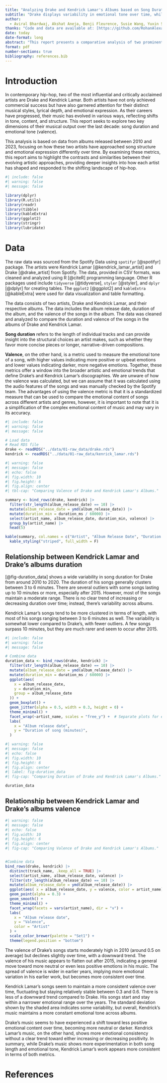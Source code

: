 ```yaml
---
title: "Analyzing Drake and Kendrick Lamar's Albums based on Song Duration and Valence"
subtitle: "Drake displays variability in emotional tone over time, while Kendrick Lamar maintains a consistent emotional profile."
author: 
  - Aviral Bhardwaj, Akshat Aneja, Benji Fleurence, Susie Wang, Yuxin Sun
thanks: "Code and data are available at: [https://github.com/RohanAlexander/starter_folder](https://github.com/RohanAlexander/starter_folder)."
date: today
date-format: long
abstract: "This report presents a comparative analysis of two prominent hip-hop artists, Drake and Kendrick Lamar, focusing on trends in song duration and emotional tone (valence) from 2010 to 2023. By examining two distinct metrics—song duration and valence—the report highlights key differences and similarities in their musical evolution. Drake’s music displays greater variability in both song length and emotional tone over time, with a noticeable decline in positivity, as his average valence trends downward. Kendrick Lamar, by contrast, demonstrates more consistent song lengths and emotional stability, maintaining a relatively stable emotional profile across his albums. The findings suggest divergent approaches to artistic expression, with Drake leaning toward experimentation and emotional shifts, while Kendrick Lamar retains a more uniform approach to both song structure and emotional content."
format: pdf
number-sections: true
bibliography: references.bib
---
```


# Introduction

In contemporary hip-hop, two of the most influential and critically acclaimed artists are Drake and Kendrick Lamar. Both artists have not only achieved commercial success but have also garnered attention for their distinct musical styles, lyrical depth, and emotional expression. As their careers have progressed, their music has evolved in various ways, reflecting shifts in tone, content, and structure. This report seeks to explore two key dimensions of their musical output over the last decade: song duration and emotional tone (valence).

This analysis is based on data from albums released between 2010 and 2023, focusing on how these two artists have approached song structure and emotional expression differently over time. By examining these metrics, this report aims to highlight the contrasts and similarities between their evolving artistic approaches, providing deeper insights into how each artist has shaped and responded to the shifting landscape of hip-hop.

```r
#| include: false
#| warning: false
#| message: false

library(dplyr)
library(R.utils)
library(readr)
library(tibble)
library(kableExtra)
library(ggplot2)
library(stringr)
library(lubridate)
```


# Data
The raw data was sourced from the Spotify Data using `spotifyr` [@spotifyr] package. The artists were Kendrick Lamar [@kendrick_lamar_artist] and Drake [@drake_artist] from Spotify. The data, provided in CSV formats, was cleaned and analyzed using R [@citeR] programming language. Other R packages used include `tidyverse` [@tidyverse], `styler` [@styler], and `dplyr` [@dplyr] for creating tables. The `ggplot2` [@ggplot2] and `kableExtra` [@kableExtra] were used for data visualization and table formatting.

The data consists of two artists, Drake and Kendrick Lamar, and their respective albums. The data includes the album release date, duration of the album, and the valence of the songs in the album. The data was cleaned and analyzed to compare the duration and valence of the songs in the albums of Drake and Kendrick Lamar.

**Song duration** refers to the length of individual tracks and can provide insight into the structural choices an artist makes, such as whether they favor more concise pieces or longer, narrative-driven compositions. 

**Valence**, on the other hand, is a metric used to measure the emotional tone of a song, with higher values indicating more positive or upbeat emotions and lower values indicating darker, more negative emotions. Together, these metrics offer a window into the broader artistic and emotional trends that define Drake's and Kendrick Lamar's discographies. We are unware of how  the valence was calculated, but we can assume that it was calculated using the audio features of the songs and was manually checked by the Spotify team. The advantages of using the valence metric is that it is a standardized measure that can be used to compare the emotional content of songs across different artists and genres, however, it is important to note that it is a simplification of the complex emotional content of music and may vary in its accuracy.

```r
#| include: false
#| warning: false
#| message: false

# Load data
# Read RDS file
drake <- readRDS("../data/01-raw_data/drake.rds")
kendrick <- readRDS("../data/01-raw_data/kenrick_lamar.rds")

```

```r
#| warning: false
#| message: false
#| echo: false
#| fig.width: 10
#| fig.height: 6
#| fig.align: center
#| tbl-cap: "Comparing Valence of Drake and Kendrick Lamar's Albums."

summary <- bind_rows(drake, kendrick) |>
  filter(str_length(album_release_date) == 10) |>
  mutate(album_release_date = ymd(album_release_date)) |>
  mutate(duration_min = duration_ms / 60000) |>
  select(artist_name, album_release_date, duration_min, valence) |>
  group_by(artist_name) |>
  head(5)

kable(summary, col.names = c("Artist", "Album Release Date", "Duration (minutes)", "Valence")) |>
  kable_styling("striped", full_width = F)
```

## Relationship between Kendrick Lamar and Drake's albums duration

[@fig-duration_data] shows a wide variability in song duration for Drake from around 2010 to 2020. The duration of his songs generally clusters between 3 to 6 minutes. There are several outliers with some songs lasting up to 10 minutes or more, especially after 2015. However, most of the songs maintain a moderate range. There is no clear trend of increasing or decreasing duration over time; instead, there’s variability across albums.

Kendrick Lamar's songs tend to be more clustered in terms of length, with most of his songs ranging between 3 to 6 minutes as well. The variability is somewhat lower compared to Drake's, with fewer outliers. A few songs surpass 10 minutes, but they are much rarer and seem to occur after 2015.


```r
#| include: false
#| warning: false
#| message: false

# Combine data
duration_data <- bind_rows(drake, kendrick) |>
  filter(str_length(album_release_date) == 10) |>
  mutate(album_release_date = ymd(album_release_date)) |>
  mutate(duration_min = duration_ms / 60000) |>
  ggplot(aes(
    x = album_release_date,
    y = duration_min,
    group = album_release_date
  )) +
  geom_boxplot() +
  geom_jitter(alpha = 0.5, width = 0.3, height = 0) +
  theme_minimal() +
  facet_wrap(~artist_name, scales = "free_y") +  # Separate plots for each artist
  labs(
    x = "Album release date",
    y = "Duration of song (minutes)",
  )
```

```r
#| warning: false
#| message: false
#| echo: false
#| fig.width: 10
#| fig.height: 6
#| fig.align: center
#| label: fig-duration_data
#| fig-cap: "Comparing Duration of Drake and Kendrick Lamar's Albums."

duration_data
```


## Relationship between Kendrick Lamar and Drake's albums valence

```r
#| warning: false
#| message: false
#| echo: false
#| fig.width: 10
#| fig.height: 6
#| fig.align: center
#| fig-cap: "Comparing Valence of Drake and Kendrick Lamar's Albums."


#Combine data
bind_rows(drake, kendrick) |>
  distinct(track_name, .keep_all = TRUE) |>
  select(artist_name, album_release_date, valence) |>
  filter(str_length(album_release_date) == 10) |>
  mutate(album_release_date = ymd(album_release_date)) |>
  ggplot(aes( x = album_release_date, y = valence, color = artist_name)) +
  geom_point(alpha = 0.3) +
  geom_smooth() +
  theme_minimal() +
  facet_wrap(facets = vars(artist_name), dir = "v") +
  labs(
    x = "Album release date",
    y = "Valence",
    color = "Artist"
  ) +
  scale_color_brewer(palette = "Set1") +
  theme(legend.position = "bottom")

```


The valence of Drake’s songs starts moderately high in 2010 (around 0.5 on average) but declines slightly over time, with a downward trend. The valence of his music appears to flatten out after 2015, indicating a general move toward more neutral or even less positive emotions in his music. The spread of valence is wider in earlier years, implying more emotional variation in his earlier work, but becomes more consistent over time.

Kendrick Lamar's songs seem to maintain a more consistent valence over time, fluctuating but staying relatively stable between 0.3 and 0.6. There is less of a downward trend compared to Drake. His songs start and stay within a narrower emotional range over the years. The standard deviation shown by the shaded area indicates some variability, but overall, Kendrick’s music maintains a more constant emotional tone across albums.

Drake’s music seems to have experienced a shift toward less positive emotional content over time, becoming more neutral or darker. Kendrick Lamar’s music, on the other hand, shows more emotional consistency without a clear trend toward either increasing or decreasing positivity. In summary, while Drake’s music shows more experimentation in both song length and emotional tone, Kendrick Lamar’s work appears more consistent in terms of both metrics.

\newpage


# References


